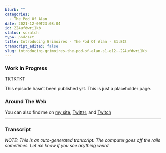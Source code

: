 ```yaml
---
blurb: ""
categories:
  - The Pod Of Alan
date: 2021-12-09T23:08:04
id: 224ufdwri1kb
status: scratch
type: podcast
title: Introducing Grimoires - The Pod Of Alan - S1:E12
transcript_edited: false
slug: introducing-grimoires-the-pod-of-alan-s1-e12--224ufdwri1kb
---
```


### Work In Progress

TKTKTKT

This episode hasn't been published yet. This is just a placeholder page.


### Around The Web

You can also find me on [my site](https://www.alanwsmith.com), [Twitter](https://twitter.com/TheIdOfAlan), and [Twitch](https://www.twitch.tv/theidofalan)


---

### Transcript

_NOTE: This is an auto-generated transcript. The computer goes off the rails sometimes. Let me know if you see anything weird._

